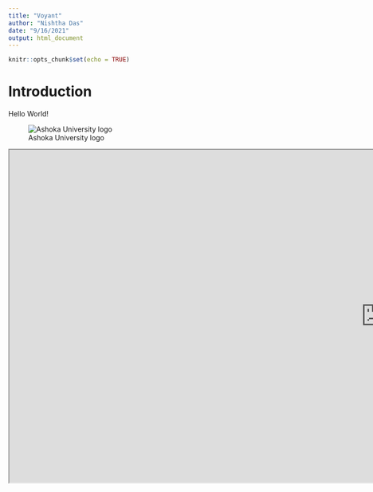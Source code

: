 ```yaml
---
title: "Voyant"
author: "Nishtha Das"
date: "9/16/2021"
output: html_document
---
```


```r
knitr::opts_chunk$set(echo = TRUE)
```
# Introduction

Hello World!

![Ashoka University logo](https://www.ashoka.edu.in/admin_assets/global/images/logo/logo-ashoka.png)


<iframe style='width: 1492px; height: 668px;' src='https://voyant-tools.org/tool/Contexts/?view=Contexts&query=marriage*&corpus=9bff29f50791ba5a386edf2a8c2b32b2' data-external = '1'></iframe>
